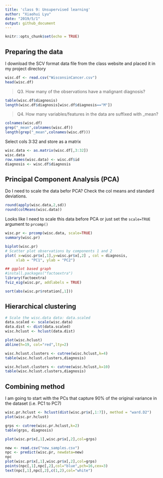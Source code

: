 ```yaml
---
title: 'class 9: Unsupervised learning'
author: "Xiaohui Lyu"
date: "2019/5/1"
output: github_document
---
```


```r
knitr::opts_chunk$set(echo = TRUE)
```

## Preparing the data

I download the SCV format data file from the class website and placed it in my project directory

```r
wisc.df <- read.csv("WisconsinCancer.csv")
head(wisc.df)
```

> Q3. How many of the observations have a malignant diagnosis? 

```r
table(wisc.df$diagnosis)
length(wisc.df$diagnosis[wisc.df$diagnosis=="M"])
```

> Q4. How many variables/features in the data are suffixed with _mean?

```r
colnames(wisc.df)
grep("_mean",colnames(wisc.df))
length(grep("_mean",colnames(wisc.df)))
```

Select cols 3:32 and store as a matrix

```r
wisc.data <- as.matrix(wisc.df[,3:32])
wisc.data
row.names(wisc.data) <- wisc.df$id
diagnosis <- wisc.df$diagnosis
```



## Principal Component Analysis (PCA)

Do I need to scale the data befor PCA? Check the col means and standard deviations.

```r
round(apply(wisc.data,2,sd))
round(colMeans(wisc.data))
```

Looks like I need to scale this data before PCA or just set the `scale=TRUE` argument to `prcomp()`

```r
wisc.pr <- prcomp(wisc.data, scale=TRUE)
summary(wisc.pr)
```

```r
biplot(wisc.pr)
# Scatter plot observations by components 1 and 2
plot( x=wisc.pr$x[,1],y=wisc.pr$x[,2] , col = diagnosis, 
     xlab = "PC1", ylab = "PC2")
```

```r
## ggplot based graph
#install.packages("factoextra")
library(factoextra)
fviz_eig(wisc.pr, addlabels = TRUE)
```

```r
sort(abs(wisc.pr$rotation[,1]))
```



## Hierarchical clustering

```r
# Scale the wisc.data data: data.scaled
data.scaled <- scale(wisc.data)
data.dist <- dist(data.scaled)
wisc.hclust <- hclust(data.dist)
```

```r
plot(wisc.hclust)
abline(h=19, col="red",lty=2)
```

```r
wisc.hclust.clusters <- cutree(wisc.hclust,k=4)
table(wisc.hclust.clusters,diagnosis)
```

```r
wisc.hclust.clusters <- cutree(wisc.hclust,k=10)
table(wisc.hclust.clusters,diagnosis)
```



## Combining method

I am going to start with the PCs that capture 90% of the original variance in the dataset (i.e. PC1 to PC7)

```r
wisc.pr.hclust <- hclust(dist(wisc.pr$x[,1:7]), method = "ward.D2")
plot(wisc.pr.hclust)
```

```r
grps <- cutree(wisc.pr.hclust,k=2)
table(grps, diagnosis)
```

```r
plot(wisc.pr$x[,1],wisc.pr$x[,2],col=grps)
```

```r
new <- read.csv("new_samples.csv")
npc <- predict(wisc.pr, newdata=new)
npc
plot(wisc.pr$x[,1],wisc.pr$x[,2],col=grps)
points(npc[,1],npc[,2],col="blue",pch=16,cex=3)
text(npc[,1],npc[,2],c(1,2),col="white")
```
